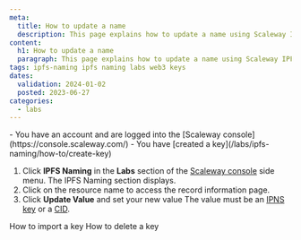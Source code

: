 ```yaml
---
meta:
  title: How to update a name
  description: This page explains how to update a name using Scaleway IPFS Naming
content:
  h1: How to update a name
  paragraph: This page explains how to update a name using Scaleway IPFS Naming
tags: ipfs-naming ipfs naming labs web3 keys
dates:
  validation: 2024-01-02
  posted: 2023-06-27
categories:
  - labs
---
```


<Macro id="requirements" >

<Message type="requirement">
    - You have an account and are logged into the [Scaleway console](https://console.scaleway.com/)
    - You have [created a key](/labs/ipfs-naming/how-to/create-key)
</Message>


1. Click **IPFS Naming** in the **Labs** section of the [Scaleway console](https://console.scaleway.com) side menu. The IPFS Naming section displays.
2. Click on the resource name to access the record information page.
3. Click **Update Value** and set your new value
    <Message type="note">
      The value must be an [IPNS key](/labs/ipfs-naming/concepts/#name) or a [CID](/labs/ipfs-naming/concepts/#content-identifier-(cid)).
    </Message>

<Navigation title="See also">
    <PreviousButton to="/labs/ipfs-naming/how-to/import-key/">How to import a key</PreviousButton>
    <NextButton to="/labs/ipfs-naming/how-to/delete-key/">How to delete a key</NextButton>
</Navigation>